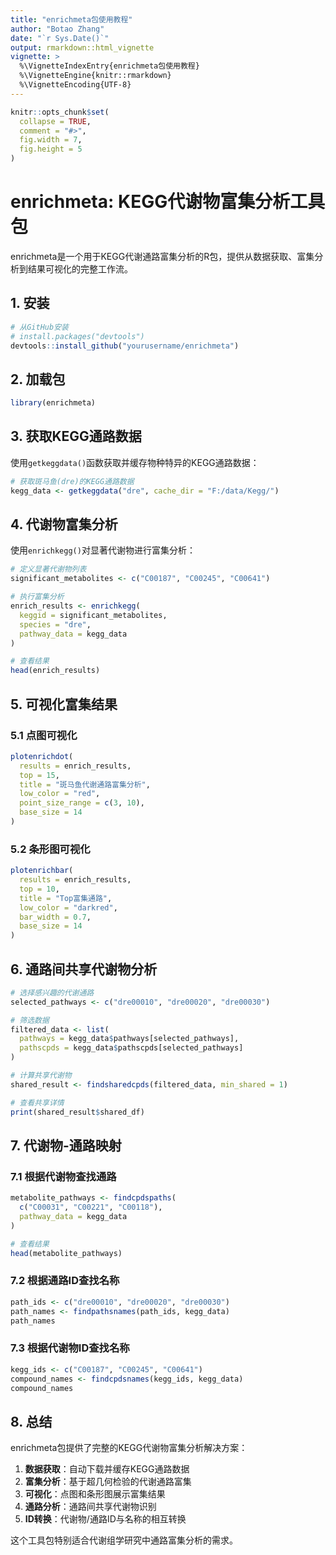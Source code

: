 ---
title: "enrichmeta包使用教程"
author: "Botao Zhang"
date: "`r Sys.Date()`"
output: rmarkdown::html_vignette
vignette: >
  %\VignetteIndexEntry{enrichmeta包使用教程}
  %\VignetteEngine{knitr::rmarkdown}
  %\VignetteEncoding{UTF-8}
---

```{r setup, include=FALSE}
knitr::opts_chunk$set(
  collapse = TRUE,
  comment = "#>",
  fig.width = 7,
  fig.height = 5
)
```

# enrichmeta: KEGG代谢物富集分析工具包

enrichmeta是一个用于KEGG代谢通路富集分析的R包，提供从数据获取、富集分析到结果可视化的完整工作流。

## 1. 安装

```r
# 从GitHub安装
# install.packages("devtools")
devtools::install_github("yourusername/enrichmeta")
```

## 2. 加载包

```{r load-package}
library(enrichmeta)
```

## 3. 获取KEGG通路数据

使用`getkeggdata()`函数获取并缓存物种特异的KEGG通路数据：

```{r get-kegg-data, eval=FALSE}
# 获取斑马鱼(dre)的KEGG通路数据
kegg_data <- getkeggdata("dre", cache_dir = "F:/data/Kegg/")
```

## 4. 代谢物富集分析

使用`enrichkegg()`对显著代谢物进行富集分析：

```{r enrichment-analysis, eval=FALSE}
# 定义显著代谢物列表
significant_metabolites <- c("C00187", "C00245", "C00641")

# 执行富集分析
enrich_results <- enrichkegg(
  keggid = significant_metabolites,
  species = "dre",
  pathway_data = kegg_data
)

# 查看结果
head(enrich_results)
```

## 5. 可视化富集结果

### 5.1 点图可视化

```{r dot-plot, eval=FALSE}
plotenrichdot(
  results = enrich_results,
  top = 15,
  title = "斑马鱼代谢通路富集分析",
  low_color = "red",
  point_size_range = c(3, 10),
  base_size = 14
)
```

### 5.2 条形图可视化

```{r bar-plot, eval=FALSE}
plotenrichbar(
  results = enrich_results,
  top = 10,
  title = "Top富集通路",
  low_color = "darkred",
  bar_width = 0.7,
  base_size = 14
)
```

## 6. 通路间共享代谢物分析

```{r shared-metabolites, eval=FALSE}
# 选择感兴趣的代谢通路
selected_pathways <- c("dre00010", "dre00020", "dre00030")

# 筛选数据
filtered_data <- list(
  pathways = kegg_data$pathways[selected_pathways],
  pathscpds = kegg_data$pathscpds[selected_pathways]
)

# 计算共享代谢物
shared_result <- findsharedcpds(filtered_data, min_shared = 1)

# 查看共享详情
print(shared_result$shared_df)
```

## 7. 代谢物-通路映射

### 7.1 根据代谢物查找通路

```{r find-paths-by-compounds, eval=FALSE}
metabolite_pathways <- findcpdspaths(
  c("C00031", "C00221", "C00118"),
  pathway_data = kegg_data
)

# 查看结果
head(metabolite_pathways)
```

### 7.2 根据通路ID查找名称

```{r find-path-names, eval=FALSE}
path_ids <- c("dre00010", "dre00020", "dre00030")
path_names <- findpathsnames(path_ids, kegg_data)
path_names
```

### 7.3 根据代谢物ID查找名称

```{r find-compound-names, eval=FALSE}
kegg_ids <- c("C00187", "C00245", "C00641")
compound_names <- findcpdsnames(kegg_ids, kegg_data)
compound_names
```

## 8. 总结

enrichmeta包提供了完整的KEGG代谢物富集分析解决方案：

1. **数据获取**：自动下载并缓存KEGG通路数据
2. **富集分析**：基于超几何检验的代谢通路富集
3. **可视化**：点图和条形图展示富集结果
4. **通路分析**：通路间共享代谢物识别
5. **ID转换**：代谢物/通路ID与名称的相互转换

这个工具包特别适合代谢组学研究中通路富集分析的需求。
